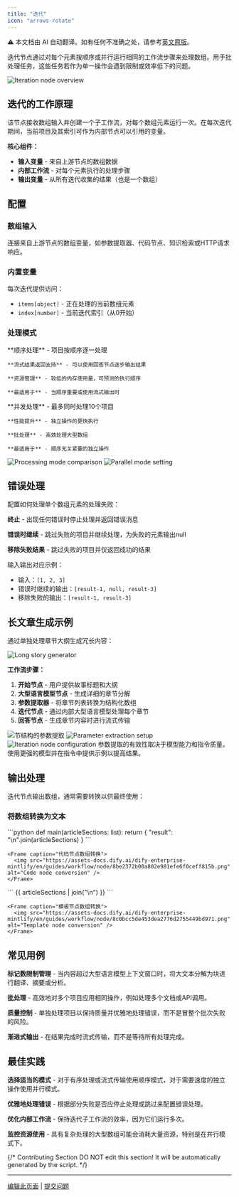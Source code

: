 ```yaml
---
title: "迭代"
icon: "arrows-rotate"
---
```


<Note> ⚠️ 本文档由 AI 自动翻译。如有任何不准确之处，请参考[英文原版](/en/documentation/pages/nodes/iteration)。</Note>


迭代节点通过对每个元素按顺序或并行运行相同的工作流步骤来处理数组。用于批处理任务，这些任务若作为单一操作会遇到限制或效率低下的问题。

<Frame caption="迭代节点处理工作流">
  <img src="https://assets-docs.dify.ai/2025/04/5f3f124c16b9e3565853f125f7db0e32.png" alt="Iteration node overview" />
</Frame>

## 迭代的工作原理

该节点接收数组输入并创建一个子工作流，对每个数组元素运行一次。在每次迭代期间，当前项目及其索引可作为内部节点可以引用的变量。

**核心组件：**
- **输入变量** - 来自上游节点的数组数据
- **内部工作流** - 对每个元素执行的处理步骤
- **输出变量** - 从所有迭代收集的结果（也是一个数组）

## 配置

### 数组输入

连接来自上游节点的数组变量，如参数提取器、代码节点、知识检索或HTTP请求响应。

### 内置变量

每次迭代提供访问：
- `items[object]` - 正在处理的当前数组元素
- `index[number]` - 当前迭代索引（从0开始）

### 处理模式

<Tabs>
  <Tab title="顺序模式">
    **顺序处理** - 项目按顺序逐一处理
    
    **流式结果返回支持** - 可以使用回答节点逐步输出结果
    
    **资源管理** - 较低的内存使用量，可预测的执行顺序
    
    **最适用于** - 当顺序重要或使用流式输出时
  </Tab>
  
  <Tab title="并行模式">
    **并发处理** - 最多同时处理10个项目
    
    **性能提升** - 独立操作的更快执行
    
    **批处理** - 高效处理大型数组
    
    **最适用于** - 顺序无关紧要的独立操作
  </Tab>
</Tabs>

<Frame caption="顺序与并行处理比较">
  <img src="https://assets-docs.dify.ai/2024/12/2656dec26d6357556a280fcd69ccd9a7.png" alt="Processing mode comparison" />
</Frame>

<Frame caption="在迭代设置中启用并行模式">
  <img src="https://assets-docs.dify.ai/2024/12/516af5e7427fce9a58fa9d9b583230d4.png" alt="Parallel mode setting" />
</Frame>

## 错误处理

配置如何处理单个数组元素的处理失败：

**终止** - 出现任何错误时停止处理并返回错误消息

**错误时继续** - 跳过失败的项目并继续处理，为失败的元素输出null

**移除失败结果** - 跳过失败的项目并仅返回成功的结果

输入输出对应示例：
- 输入：`[1, 2, 3]`
- 错误时继续的输出：`[result-1, null, result-3]`
- 移除失败的输出：`[result-1, result-3]`

## 长文章生成示例

通过单独处理章节大纲生成冗长内容：

<Frame caption="长文章生成工作流">
  <img src="https://assets-docs.dify.ai/dify-enterprise-mintlify/en/guides/workflow/node/3a403551d48b178d0a41ce2a5748dd2d.png" alt="Long story generator" />
</Frame>

**工作流步骤：**

1. **开始节点** - 用户提供故事标题和大纲
2. **大型语言模型节点** - 生成详细的章节分解
3. **参数提取器** - 将章节列表转换为结构化数组
4. **迭代节点** - 通过内部大型语言模型处理每个章节
5. **回答节点** - 生成章节内容时进行流式传输

<Frame caption="故事输入的开始节点配置">
  <img src="https://assets-docs.dify.ai/dify-enterprise-mintlify/en/guides/workflow/node/3af1c2ed0df00f19e584bcf511302f55.png" alt="节结构的参数提取" />
  <img src="https://assets-docs.dify.ai/dify-enterprise-mintlify/en/guides/workflow/node/d3beee536ff3c35f4e1eb1ab610f35d7.png" alt="Parameter extraction setup" />
</Frame>

<Frame caption="通过大型语言模型处理的迭代配置">
  <img src="https://assets-docs.dify.ai/dify-enterprise-mintlify/en/guides/workflow/node/ac91582998868004b298afe2f04e5589.png" alt="Iteration node configuration" />
</Frame>

<Info>
  参数提取的有效性取决于模型能力和指令质量。使用更强的模型并在指令中提供示例以提高结果。
</Info>

## 输出处理

迭代节点输出数组，通常需要转换以供最终使用：

### 将数组转换为文本

<Tabs>
  <Tab title="使用代码节点">
    ```python
    def main(articleSections: list):
        return {
            "result": "\n".join(articleSections)
        }
    ```
    
    <Frame caption="代码节点数组转换">
      <img src="https://assets-docs.dify.ai/dify-enterprise-mintlify/en/guides/workflow/node/8be2372b00a802e981efe6f0ceff815b.png" alt="Code node conversion" />
    </Frame>
  </Tab>
  
  <Tab title="使用模板节点">
    ```
    {{ articleSections | join("\n") }}
    ```
    
    <Frame caption="模板节点数组转换">
      <img src="https://assets-docs.dify.ai/dify-enterprise-mintlify/en/guides/workflow/node/8c0bcc5de453dea2776d2755449bd971.png" alt="Template node conversion" />
    </Frame>
  </Tab>
</Tabs>

## 常见用例

**标记数限制管理** - 当内容超过大型语言模型上下文窗口时，将大文本分解为块进行翻译、摘要或分析。

**批处理** - 高效地对多个项目应用相同操作，例如处理多个文档或API调用。

**质量控制** - 单独处理项目以保持质量并优雅地处理错误，而不是冒整个批次失败的风险。

**渐进式输出** - 在结果完成时流式传输，而不是等待所有处理完成。

## 最佳实践

**选择适当的模式** - 对于有序处理或流式传输使用顺序模式，对于需要速度的独立操作使用并行模式。

**优雅地处理错误** - 根据部分失败是否应停止处理或跳过来配置错误处理。

**优化内部工作流** - 保持迭代子工作流的效率，因为它们运行多次。

**监控资源使用** - 具有复杂处理的大型数组可能会消耗大量资源，特别是在并行模式下。

{/*
Contributing Section
DO NOT edit this section!
It will be automatically generated by the script.
*/}

---

[编辑此页面](https://github.com/langgenius/dify-docs/edit/main/zh-hans/documentation/pages/nodes/iteration.mdx) | [提交问题](https://github.com/langgenius/dify-docs/issues/new?template=docs.yml)

